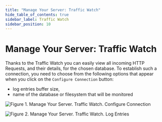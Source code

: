 ```yaml
---
title: "Manage Your Server: Traffic Watch"
hide_table_of_contents: true
sidebar_label: Traffic Watch
sidebar_position: 10
---
```



# Manage Your Server: Traffic Watch

Thanks to the Traffic Watch you can easily view all incoming HTTP Requests, and their details, for the chosen database. To establish such a connection, you need to choose from the following options that appear when you click on the `Configure Connection` button:

- log entries buffer size,
- name of the database or filesystem that will be monitored

![Figure 1. Manage Your Server. Traffic Watch. Configure Connection](./assets/manage_your_server-traffic-watch-1.png)

![Figure 2. Manage Your Server. Traffic Watch. Log Entries](./assets/manage_your_server-traffic-watch-2.png)
